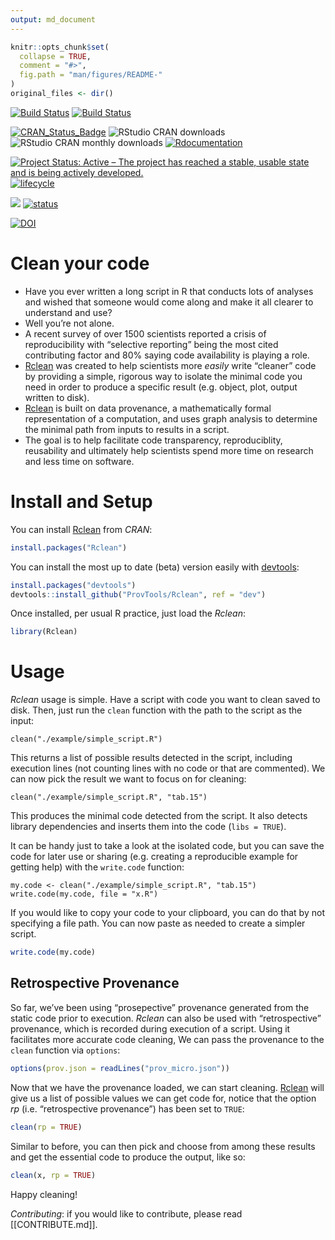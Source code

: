 ```yaml
---
output: md_document
---
```



<!-- README.md is generated from README.Rmd. Please edit that file -->

```r
knitr::opts_chunk$set(
  collapse = TRUE,
  comment = "#>",
  fig.path = "man/figures/README-"
)
original_files <- dir()
```

<!-- # ijtiff  <img src="man/figures/logo.png" height="140" align="right"> -->

<!-- Code status -->
[![Build Status](https://travis-ci.org/ProvTools/Rclean.svg?branch=master)](https://travis-ci.org/ProvTools/Rclean) 
[![Build Status](https://travis-ci.org/ProvTools/Rclean.svg?branch=dev)](https://travis-ci.org/ProvTools/Rclean) 

<!-- R status -->
[![CRAN_Status_Badge](http://www.r-pkg.org/badges/version/Rclean)](https://cran.r-project.org/package=Rclean)
![RStudio CRAN downloads](http://cranlogs.r-pkg.org/badges/grand-total/Rclean)
![RStudio CRAN monthly downloads](http://cranlogs.r-pkg.org/badges/Rclean)
[![Rdocumentation](http://www.rdocumentation.org/badges/version/Rclean)](http://www.rdocumentation.org/packages/Rclean)

<!-- Dev status -->
[![Project Status: Active – The project has reached a stable, usable state and is being actively developed.](http://www.repostatus.org/badges/latest/active.svg)](http://www.repostatus.org/#active)
[![lifecycle](https://img.shields.io/badge/lifecycle-maturing-blue.svg)](https://www.tidyverse.org/lifecycle/#maturing)

<!-- Package Review -->
[![](https://badges.ropensci.org/300_status.svg)](https://github.com/ropensci/onboarding/issues/300)
[![status](http://joss.theoj.org/papers/334d80d5508056dc6e7e17c6fd3ed5a6/status.svg)](http://joss.theoj.org/papers/334d80d5508056dc6e7e17c6fd3ed5a6)

<!-- Archiving -->
[![DOI](https://zenodo.org/badge/102645585.svg)](https://zenodo.org/badge/latestdoi/102645585)

Clean your code
===============

- Have you ever written a long script in R that conducts lots of
  analyses and wished that someone would come along and make it all
  clearer to understand and use?
- Well you’re not alone. 
- A recent survey of over 1500 scientists reported a crisis of
  reproducibility with "selective reporting" being the most cited
  contributing factor and 80% saying code availability is playing a
  role.
- [Rclean](https://github.com/ProvTools/Rclean) was created to help
  scientists more *easily* write "cleaner" code by providing a simple,
  rigorous way to isolate the minimal code you need in order to
  produce a specific result (e.g. object, plot, output written to
  disk).
- [Rclean](https://github.com/ProvTools/Rclean) is built on data
  provenance, a mathematically formal representation of a computation,
  and uses graph analysis to determine the minimal path from inputs to
  results in a script.
- The goal is to help facilitate code transparency, reproduciblity,
  reusability and ultimately help scientists spend more time on
  research and less time on software. 

Install and Setup
=================

You can install
[Rclean](https://cran.r-project.org/web/packages/Rclean/) from *CRAN*: 

```R
install.packages("Rclean")
```

You can install the most up to date (beta) version easily with
[devtools](https://github.com/hadley/devtools):

```R
install.packages("devtools")
devtools::install_github("ProvTools/Rclean", ref = "dev")
```


Once installed, per usual R practice, just load the *Rclean*:

```R
library(Rclean)
```

Usage
=====

*Rclean* usage is simple. Have a script with code you want to clean
saved to disk. Then, just run the `clean` function with the path to
the script as the input:

```
clean("./example/simple_script.R")
```

This returns a list of possible results detected in the script,
including execution lines (not counting lines with no code or that are
commented). We can now pick the result we want to focus on for
cleaning: 


```
clean("./example/simple_script.R", "tab.15")
```

This produces the minimal code detected from the script. It also
detects library dependencies and inserts them into the code (`libs =
TRUE`).

It can be handy just to take a look at the isolated code, but you can
save the code for later use or sharing (e.g. creating a reproducible
example for getting help) with the `write.code` function:

```
my.code <- clean("./example/simple_script.R", "tab.15")
write.code(my.code, file = "x.R")
```

If you would like to copy your code to your clipboard, you can do that
by not specifying a file path. You can now paste as needed to create a
simpler script.

```R
write.code(my.code)
```



## Retrospective Provenance

So far, we've been using "prosepective" provenance generated from the
static code prior to execution. *Rclean* can also be used with
"retrospective" provenance, which is recorded during execution of a
script. Using it facilitates more accurate code cleaning, We can pass
the provenance to the `clean` function via `options`:


```R
options(prov.json = readLines("prov_micro.json"))
```

Now that we have the provenance loaded, we can start
cleaning. [Rclean](https://github.com/ProvTools/Rclean) will give us a
list of possible values we can get code for, notice that the option
*rp* (i.e. "retrospective provenance") has been set to `TRUE`:

```R
clean(rp = TRUE)

```

Similar to before, you can then pick and choose from among these
results and get the essential code to produce the output, like so:

```R
clean(x, rp = TRUE)

```


Happy cleaning!


*Contributing*: if you would like to contribute, please read [[CONTRIBUTE.md]].


